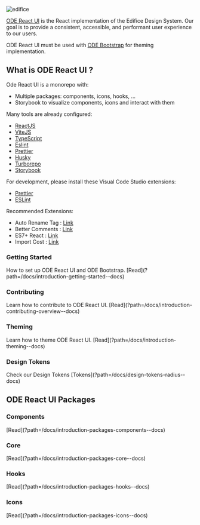 
<Meta title="Introduction/Welcome" />

<style>
  {`
    * {box-sizing: border-box;}
    .card {
        background-color: rgb(255, 255, 255);
        border-radius: 16px;
        border: 2px solid rgb(230, 230, 230);
        display: flex;
        flex-direction: column;
        -webkit-box-pack: justify;
        justify-content: space-between;
        padding: 16px 24px;
        flex: 1 1 40%;
    }
  `}
</style>

![edifice](logo.svg)

[ODE React UI](https://github.com/opendigitaleducation/ode-react-ui) is the React implementation of the Edifice Design System.
Our goal is to provide a consistent, accessible, and performant user experience to our users.

ODE React UI must be used with [ODE Bootstrap](?path=/docs/introduction-theming--docs) for theming implementation.

## What is ODE React UI ?

Ode React UI is a monorepo with:

- Multiple packages: components, icons, hooks, ...
- Storybook to visualize components, icons and interact with them

Many tools are already configured:

- [ReactJS](https://beta.reactjs.org/)
- [ViteJS](https://v3.vitejs.dev/guide/)
- [TypeScript](https://www.typescriptlang.org/)
- [Eslint](https://eslint.org/)
- [Prettier](https://prettier.io/)
- [Husky](https://github.com/typicode/husky)
- [Turborepo](https://turbo.build/repo)
- [Storybook](https://storybook.js.org/)

For development, please install these Visual Code Studio extensions:

- [Prettier](https://marketplace.visualstudio.com/items?itemName=esbenp.prettier-vscode)
- [ESLint](https://marketplace.visualstudio.com/items?itemName=dbaeumer.vscode-eslint)

Recommended Extensions:

- Auto Rename Tag : [Link](https://marketplace.visualstudio.com/items?itemName=formulahendry.auto-rename-tag)
- Better Comments : [Link](https://marketplace.visualstudio.com/items?itemName=aaron-bond.better-comments)
- ES7+ React : [Link](https://marketplace.visualstudio.com/items?itemName=dsznajder.es7-react-js-snippets)
- Import Cost : [Link](https://marketplace.visualstudio.com/items?itemName=wix.vscode-import-cost)

<div class="d-flex gap-16 flex-wrap">
  <div class="card">
    <h3>Getting Started</h3>
    How to set up ODE React UI and ODE Bootstrap.
  [Read](?path=/docs/introduction-getting-started--docs)
  </div>

<div class="card">
  <h3>Contributing</h3>
  Learn how to contribute to ODE React UI. [Read](?path=/docs/introduction-contributing-overview--docs)
</div>

<div class="card">
  <h3>Theming</h3>
  Learn how to theme ODE React UI. [Read](?path=/docs/introduction-theming--docs)
</div>

  <div class="card">
    <h3>Design Tokens</h3>
    Check our Design Tokens
    [Tokens](?path=/docs/design-tokens-radius--docs)
  </div>
</div>

## ODE React UI Packages

<div class="d-flex gap-16 flex-wrap">
  <div class="card">
    <h3>Components</h3>
    [Read](?path=/docs/introduction-packages-components--docs)
  </div>

<div class="card">
  <h3>Core</h3>
  [Read](?path=/docs/introduction-packages-core--docs)
</div>

<div class="card">
  <h3>Hooks</h3>
  [Read](?path=/docs/introduction-packages-hooks--docs)
</div>

  <div class="card">
    <h3>Icons</h3>
    [Read](?path=/docs/introduction-packages-icons--docs)
  </div>
</div>
